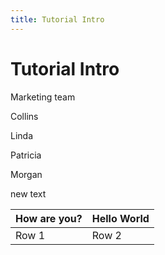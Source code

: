 ```yaml
---
title: Tutorial Intro
---
```


# Tutorial Intro

Marketing team

Collins

Linda

Patricia

Morgan

new text

| **How are you?** | Hello World |
| ---------------- | ----------- |
| Row 1            | Row 2       |
